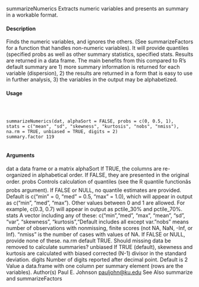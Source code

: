 
summarizeNumerics Extracts numeric variables and presents an summary in a workable
format.

#### Description

Finds the numeric variables, and ignores the others. (See summarizeFactors for a function that
handles non-numeric variables). It will provide quantiles (specified probs as well as other summary
statistics, specified stats. Results are returned in a data frame. The main benefits from
this compared to R's default summary are 1) more summary information is returned for each variable
(dispersion), 2) the results are returned in a form that is easy to use in further analysis, 3) the
variables in the output may be alphabetized.

#### Usage
<pre><code>


summarizeNumerics(dat, alphaSort = FALSE, probs = c(0, 0.5, 1),
stats = c("mean", "sd", "skewness", "kurtosis", "nobs", "nmiss"),
na.rm = TRUE, unbiased = TRUE, digits = 2)
summary.factor 119

</code></pre>
#### Arguments

dat a data frame or a matrix
alphaSort If TRUE, the columns are re-organized in alphabetical order. If FALSE, they are
presented in the original order.
probs Controls calculation of quantiles (see the R quantile functionâs probs argument).
If FALSE or NULL, no quantile estimates are provided. Default is
c("min" = 0, "med" = 0.5, "max" = 1.0), which will appear in output
as c("min", "med", "max"). Other values between 0 and 1 are allowed. For
example, c(0.3, 0.7) will appear in output as pctile_30% and pctile_70%.
stats A vector including any of these: c("min","med", "max", "mean", "sd", "var", "skewness", "kurtosis","Default includes all except var. "nobs" means number of observations with nonmissing,
finite scores (not NA, NaN, -Inf, or Inf). "nmiss" is the number of cases
with values of NA. If FALSE or NULL, provide none of these.
na.rm default TRUE. Should missing data be removed to calculate summaries?
unbiased If TRUE (default), skewness and kurtosis are calculated with biased corrected
(N-1) divisor in the standard deviation.
digits Number of digits reported after decimal point. Default is 2
Value
a data.frame with one column per summary element (rows are the variables).
Author(s)
Paul E. Johnson <pauljohn@ku.edu>
See Also
summarize and summarizeFactors

